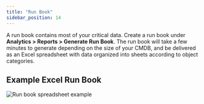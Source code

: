 ```yaml
---
title: "Run Book"
sidebar_position: 14
---
```



A run book contains most of your critical data. Create a run book under **Analytics > Reports > Generate Run Book**. The run book will take a few minutes to generate depending on the size of your CMDB, and be delivered as an Excel spreadsheet with data organized into sheets according to object categories.

## Example Excel Run Book

![Run book spreadsheet example](/assets/images/run-book/run-book-example.png)
